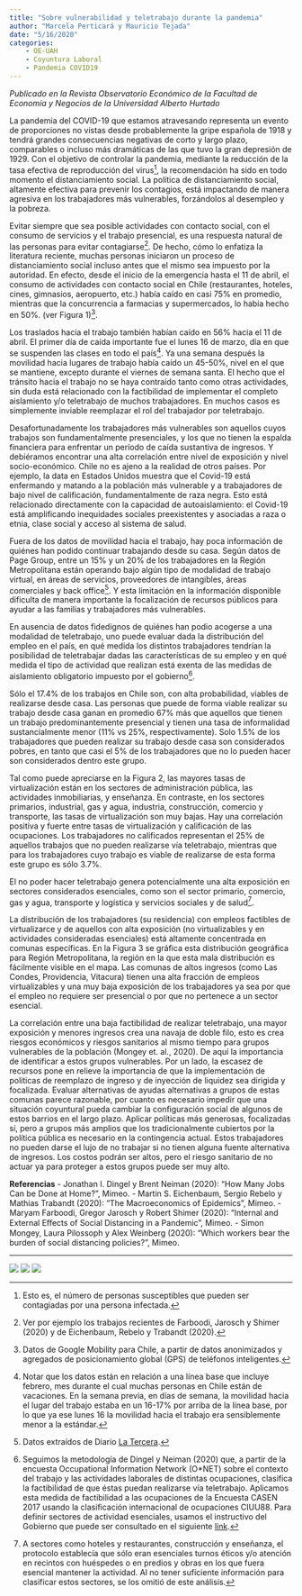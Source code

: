 ```yaml
---
title: "Sobre vulnerabilidad y teletrabajo durante la pandemia"
author: "Marcela Perticará y Mauricio Tejada"
date: "5/16/2020"
categories:
    - OE-UAH
    - Coyuntura Laboral
    - Pandemia COVID19
---
```


*Publicado en la Revista Observatorio Económico de la Facultad de Economía y Negocios de la Universidad Alberto Hurtado*

La pandemia del COVID-19 que estamos atravesando representa un evento de proporciones no vistas desde probablemente la gripe española de 1918 y tendrá grandes consecuencias negativas de corto y largo plazo, comparables o incluso más dramáticas de las que tuvo la gran depresión de 1929. Con el objetivo de controlar la pandemia, mediante la reducción de la tasa efectiva de reproducción del virus[^1], la recomendación ha sido en todo momento el distanciamiento social. La política de distanciamiento social, altamente efectiva para prevenir los contagios, está impactando de manera agresiva en los trabajadores más vulnerables, forzándolos al desempleo y la pobreza.

Evitar siempre que sea posible actividades con contacto social, con el consumo de servicios y el trabajo presencial, es una respuesta natural de las personas para evitar contagiarse[^2]. De hecho, cómo lo enfatiza la literatura reciente, muchas personas iniciaron un proceso de distanciamiento social incluso antes que el mismo sea impuesto por la autoridad. En efecto, desde el inicio de la emergencia hasta el 11 de abril, el consumo de actividades con contacto social en Chile (restaurantes, hoteles, cines, gimnasios, aeropuerto, etc.) había caído en casi 75% en promedio, mientras que la concurrencia a farmacias y supermercados, lo había hecho en 50%. (ver Figura 1)[^3].

Los traslados hacia el trabajo también habían caído en 56% hacia el 11 de abril. El primer día de caída importante fue el lunes 16 de marzo, día en que se suspenden las clases en todo el país[^4]. Ya una semana después la movilidad hacia lugares de trabajo había caído un 45-50%, nivel en el que se mantiene, excepto durante el viernes de semana santa. El hecho que el tránsito hacia el trabajo no se haya contraído tanto como otras actividades, sin duda está relacionado con la factibilidad de implementar el completo aislamiento y/o teletrabajo de muchos trabajadores. En muchos casos es simplemente inviable reemplazar el rol del trabajador por teletrabajo.

Desafortunadamente los trabajadores más vulnerables son aquellos cuyos trabajos son fundamentalmente presenciales, y los que no tienen la espalda financiera para enfrentar un período de caída sustantiva de ingresos. Y debiéramos encontrar una alta correlación entre nivel de exposición y nivel socio-económico. Chile no es ajeno a la realidad de otros países. Por ejemplo, la data en Estados Unidos muestra que el Covid-19 está enfermando y matando a la población más vulnerable y a trabajadores de bajo nivel de calificación, fundamentalmente de raza negra. Esto está relacionado directamente con la capacidad de autoaislamiento: el Covid-19 está amplificando inequidades sociales preexistentes y asociadas a raza o etnia, clase social y acceso al sistema de salud.

Fuera de los datos de movilidad hacia el trabajo, hay poca información de quiénes han podido continuar trabajando desde su casa. Según datos de Page Group, entre un 15% y un 20% de los trabajadores en la Región Metropolitana están operando bajo algún tipo de modalidad de trabajo virtual, en áreas de servicios, proveedores de intangibles, áreas comerciales y back office[^5]. Y esta limitación en la información disponible dificulta de manera importante la focalización de recursos públicos para ayudar a las familias y trabajadores más vulnerables.

En ausencia de datos fidedignos de quiénes han podio acogerse a una modalidad de teletrabajo, uno puede evaluar dada la distribución del empleo en el país, en qué medida los distintos trabajadores tendrían la posibilidad de teletrabajar dadas las características de su empleo y en qué medida el tipo de actividad que realizan está exenta de las medidas de aislamiento obligatorio impuesto por el gobierno[^6].

Sólo el 17.4% de los trabajos en Chile son, con alta probabilidad, viables de realizarse desde casa. Las personas que puede de forma viable realizar su trabajo desde casa ganan en promedio 67% más que aquellos que tienen un trabajo predominantemente presencial y tienen una tasa de informalidad sustancialmente menor (11% vs 25%, respectivamente). Solo 1.5% de los trabajadores que pueden realizar su trabajo desde casa son considerados pobres, en tanto que casi el 5% de los trabajadores que no lo pueden hacer son considerados dentro este grupo.

Tal como puede apreciarse en la Figura 2, las mayores tasas de virtualización están en los sectores de administración pública, las actividades inmobiliarias, y enseñanza. En contraste, en los sectores primarios, industrial, gas y agua, industria, construcción, comercio y transporte, las tasas de virtualización son muy bajas. Hay una correlación positiva y fuerte entre tasas de virtualización y calificación de las ocupaciones. Los trabajadores no calificados representan el 25% de aquellos trabajos que no pueden realizarse vía teletrabajo, mientras que para los trabajadores cuyo trabajo es viable de realizarse de esta forma este grupo es sólo 3.7%.

El no poder hacer teletrabajo genera potencialmente una alta exposición en sectores considerados esenciales, como son el sector primario, comercio, gas y agua, transporte y logística y servicios sociales y de salud[^7].

La distribución de los trabajadores (su residencia) con empleos factibles de virtualizarce y de aquellos con alta exposición (no virtualizables y en actividades consideradas esenciales) está altamente concentrada en comunas específicas. En la Figura 3 se gráfica esta distribución geográfica para Región Metropolitana, la región en la que esta mala distribución es fácilmente visible en el mapa. Las comunas de altos ingresos (como Las Condes, Providencia, Vitacura) tienen una alta fracción de empleos virtualizables y una muy baja exposición de los trabajadores ya sea por que el empleo no requiere ser presencial o por que no pertenece a un sector esencial.

La correlación entre una baja factibilidad de realizar teletrabajo, una mayor exposición y menores ingresos crea una navaja de doble filo, esto es crea riesgos económicos y riesgos sanitarios al mismo tiempo para grupos vulnerables de la población (Mongey et. al., 2020). De aquí la importancia de identificar a estos grupos vulnerables. Por un lado, la escasez de recursos pone en relieve la importancia de que la implementación de políticas de reemplazo de ingreso y de inyección de liquidez sea dirigida y focalizada. Evaluar alternativas de ayudas alternativas a grupos de estas comunas parece razonable, por cuanto es necesario impedir que una situación coyuntural pueda cambiar la configuración social de algunos de estos barrios en el largo plazo. Aplicar políticas más generosas, focalizadas sí, pero a grupos más amplios que los tradicionalmente cubiertos por la política pública es necesario en la contingencia actual. Estos trabajadores no pueden darse el lujo de no trabajar si no tienen alguna fuente alternativa de ingresos. Los costos podrán ser altos, pero el riesgo sanitario de no actuar ya para proteger a estos grupos puede ser muy alto. 

**Referencias**
- Jonathan I. Dingel y Brent Neiman (2020): "How Many Jobs Can be Done at Home?", Mimeo.
- Martin S. Eichenbaum, Sergio Rebelo y Mathias Trabandt (2020): "The Macroeconomics of Epidemics", Mimeo.
- Maryam Farboodi, Gregor Jarosch y Robert Shimer (2020): "Internal and External Eﬀects of Social Distancing in a Pandemic", Mimeo.
- Simon Mongey, Laura Pilossoph y Alex Weinberg (2020): "Which workers bear the burden of social distancing policies?", Mimeo.

---

[^1]: Esto es, el número de personas susceptibles que pueden ser contagiadas por una persona infectada.
[^2]: Ver por ejemplo los trabajos recientes de Farboodi, Jarosch y Shimer (2020) y de Eichenbaum, Rebelo y Trabandt (2020).
[^3]: Datos de Google Mobility para Chile, a partir de datos anonimizados y agregados de posicionamiento global (GPS) de teléfonos inteligentes.
[^4]: Notar que los datos están en relación a una línea base que incluye febrero, mes durante el cual muchas personas en Chile están de vacaciones. En la semana previa, en días de semana, la movilidad hacia el lugar del trabajo estaba en un 16-17% por arriba de la línea base, por lo que ya ese lunes 16 la movilidad hacia el trabajo era sensiblemente menor a la estándar.
[^5]: Datos extraídos de Diario [La Tercera](https://www.latercera.com/pulso/noticia/uno-de-cinco-trabajadores-opera-por-via-remota-la-mayor-parte-en-santiago/G4PCIOVYOFCLTDQ7MO4WWHGMXA/?outputType=amp).
[^6]: Seguimos la metodología de Dingel y Neiman (2020) que, a partir de la encuesta Occupational Information Network (O*NET) sobre el contexto del trabajo y las actividades laborales de distintas ocupaciones, clasifica la factibilidad de que éstas puedan realizarse vía teletrabajo. Aplicamos esta medida de factibilidad a las ocupaciones de la Encuesta CASEN 2017 usando la clasificación internacional de ocupaciones CIUU88. Para definir sectores de actividad esenciales, usamos el instructivo del Gobierno que puede ser consultado en el siguiente [link](https://cdn.digital.gob.cl/public_files/Campa%C3%B1as/Corona-Virus/documentos/Instructivo_Desplazamiento_170420.pdf).
[^7]: A sectores como hoteles y restaurantes, construcción y enseñanza, el protocolo establecía que sólo eran esenciales turnos éticos y/o atención en recintos con huéspedes o en predios y obras en los que fuera esencial mantener la actividad. Al no tener suficiente información para clasificar estos sectores, se los omitió de este análisis.

![](/images_posts/vulnerabilidad_teletrabajo_pandemia_fig1.png)
![](/images_posts/vulnerabilidad_teletrabajo_pandemia_fig2.png)
![](/images_posts/vulnerabilidad_teletrabajo_pandemia_fig3.png)